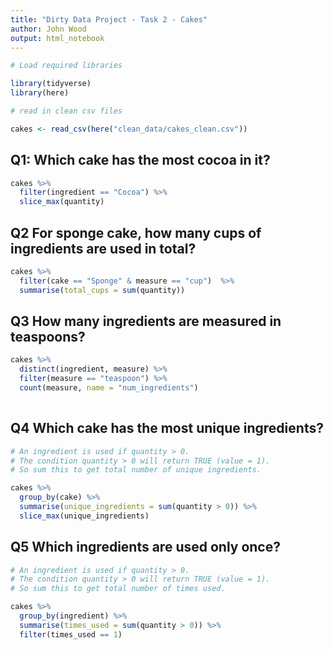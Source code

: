 ```yaml
---
title: "Dirty Data Project - Task 2 - Cakes"
author: John Wood
output: html_notebook
---
```


```r
# Load required libraries

library(tidyverse)
library(here)

```

```r
# read in clean csv files

cakes <- read_csv(here("clean_data/cakes_clean.csv"))

```

## Q1: Which cake has the most cocoa in it?

```r
cakes %>% 
  filter(ingredient == "Cocoa") %>% 
  slice_max(quantity)
```

## Q2 For sponge cake, how many cups of ingredients are used in total?

```r

cakes %>% 
  filter(cake == "Sponge" & measure == "cup")  %>% 
  summarise(total_cups = sum(quantity))

```

## Q3 How many ingredients are measured in teaspoons?

```r

cakes %>% 
  distinct(ingredient, measure) %>% 
  filter(measure == "teaspoon") %>% 
  count(measure, name = "num_ingredients")
 
```

## Q4 Which cake has the most unique ingredients?

```r
# An ingredient is used if quantity > 0. 
# The condition quantity > 0 will return TRUE (value = 1).
# So sum this to get total number of unique ingredients.

cakes %>% 
  group_by(cake) %>%
  summarise(unique_ingredients = sum(quantity > 0)) %>% 
  slice_max(unique_ingredients)

```

## Q5 Which ingredients are used only once?

```r

# An ingredient is used if quantity > 0. 
# The condition quantity > 0 will return TRUE (value = 1).
# So sum this to get total number of times used.

cakes %>% 
  group_by(ingredient) %>%
  summarise(times_used = sum(quantity > 0)) %>% 
  filter(times_used == 1)

```

